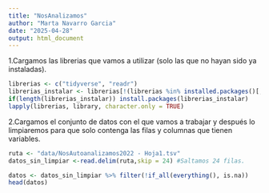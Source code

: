 ```yaml
---
title: "NosAnalizamos"
author: "Marta Navarro Garcia"
date: "2025-04-28"
output: html_document
---
```


1.Cargamos las librerias que vamos a utilizar (solo las que no hayan sido ya instaladas).
```r
librerias <- c("tidyverse", "readr")
librerias_instalar <- librerias[!(librerias %in% installed.packages()[,"Package"])]
if(length(librerias_instalar)) install.packages(librerias_instalar)
lapply(librerias, library, character.only = TRUE)

```

2.Cargamos el conjunto de datos con el que vamos a trabajar y después lo limpiaremos para que solo contenga las filas y columnas que tienen variables.

```r
ruta <- "data/NosAutoanalizamos2022 - Hoja1.tsv"
datos_sin_limpiar <-read.delim(ruta,skip = 24) #Saltamos 24 filas.

datos <- datos_sin_limpiar %>% filter(!if_all(everything(), is.na))
head(datos)

```